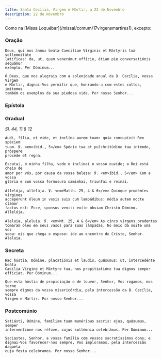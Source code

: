 ```yaml
---
title: Santa Cecília, Virgem e Mártir, a 22 de Novembro
description: 22 de Novembro
---
```


<aside>
  Como na [Missa Loquébar](/missal/comum/17virgensmartires1), excepto:
</aside>

### Oração

<div class="side-by-side not-content">

    Deus, qui nos ánnua beátæ Caeciliae Vírginis et Mártyris tuæ sollemnitáte
    lætíficas: da, ut, quam venerámur offício, étiam piæ conversatiónis sequámur
    exémplo. Per Dóminum...

    Ó Deus, que nos alegrais com a solenidade anual da B. Cecília, vossa Virgem
    e Mártir, dignai-Vos permitir que, honrando-a com estes cultos, imitemos
    também os exemplos da sua piedosa vida. Por nosso Senhor...

</div>

### Epístola


<LinkCard
  href="/missal/comum/18virgensmartires2#epístola"
  title="Virgens Mártires - Missa Me exspectavérunt"
/>

### Gradual

<em>Sl. 44, 11 & 12</em>

<div class="side-by-side not-content">

    Audi, fília, et vide, et inclína aurem tuam: quia concupívit Rex spéciem
    tuam. ℣. <em>ibid., 5</em> Spécie tua et pulchritúdine tua inténde, próspere
    procéde et regna.

    Escutai, ó minha filha, vede e inclinai o vosso ouvido; o Rei está cheio de
    amor por vós, por causa da vossa beleza! ℣. <em>ibid., 5</em> Com a vossa
    glória e com vossa formosura caminhai, triunfai e reinai.

    Allelúja, allelúja. ℣. <em>Matth. 25, 4 & 6</em> Quinque prudéntes vírgines
    accepérunt óleum in vasis suis cum lampádibus: média autem nocte clamor
    factus est: Ecce, sponsus venit: exíte óbviam Christo Dómino. Allelúja.

    Aleluia, aleluia. ℣. <em>Mt. 25, 4 & 6</em> As cinco virgens prudentes
    tomaram óleo em seus vasos para suas lâmpadas. No meio da noite uma voz
    soou: eis que chega o esposo: ide ao encontro de Cristo, Senhor. Aleluia.

</div>

### Secreta

<div class="side-by-side not-content">

    Hæc hóstia, Dómine, placatiónis et laudis, quǽsumus: ut, intercedénte beáta
    Cæcília Vírgine et Mártyre tua, nos propitiatióne tua dignos semper
    effíciat. Per Dóminum...

    Que esta hóstia de propiciação e de louvor, Senhor, Vos rogamos, nos torne
    sempre dignos da vossa misericórdia, pela intercessão da B. Cecília, vossa
    Virgem e Mártir. Por nosso Senhor...

</div>

### Postcomúnio

<div class="side-by-side not-content">

    Satiásti, Dómine, famíliam tuam munéribus sacris: ejus, quǽsumus, semper
    interventióne nos réfove, cujus sollémnia celebrámus. Per Dóminum...

    Saciastes, Senhor, a vossa família com vossos sacratíssimos dons; e
    dignai-Vos favorecer-nos sempre, Vos imploramos, pela intercessão daquela
    cuja festa celebramos. Por nosso Senhor...

</div>
